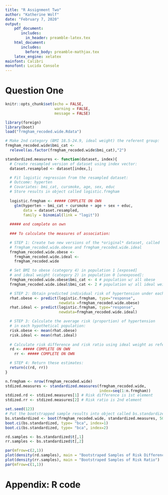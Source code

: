 ```yaml
---
title: "R Assignment Two"
author: "Katherine Wolf"
date: "February 7, 2020"
output:
    pdf_document:
       includes:
         in_header: preamble-latex.tex
    html_document:
       includes:
         before_body: preamble-mathjax.tex
    latex_engine: xelatex
mainfont: Calibri
monofont: Lucida Console
---
```



# Question One

```r

knitr::opts_chunk$set(echo = FALSE, 
                      warning = FALSE, 
                      message = FALSE)

```


```r

library(foreign)
library(boot)
load("frmgham_recoded.wide.Rdata")

```

```r

# Make 2nd category (BMI 18.5-24.9, ideal weight) the referent group:
frmgham_recoded.wide$bmi_cat <- 
  relevel(as.factor(frmgham_recoded.wide$bmi_cat),"2")

```



```r

standardized.measures <- function(dataset, index){
  # Create resampled version of dataset using index vector:
  dataset.resampled <- dataset[index,];

  # Fit logistic regression from the resampled dataset:
  # Outcome: hyperten
  # Covariates: bmi_cat, cursmoke, age, sex, educ
  # Store results in object called logistic.frmgham
  
  logistic.frmgham <- ##### COMPLETE ON OWN 
    glm(hyperten ~ bmi_cat + cursmoke + age + sex + educ,
        data = dataset.resampled, 
        family = binomial(link = "logit"))
  
  ##### end complete on own
  
  ### To calculate the measures of association:

  # STEP 1: Create two new versions of the *original* dataset, called
  # frmgham_recoded.wide.obese and frmgham_recoded.wide.ideal
  frmgham_recoded.wide.obese <- 
    frmgham_recoded.wide.ideal <- 
    frmgham_recoded.wide

  # Set BMI to obese (category 4) in population 1 [exposed]
  # and ideal weight (category 2) in population 0 [unexposed]:
  frmgham_recoded.wide.obese$bmi_cat <- 4 # population w/ all obese
  frmgham_recoded.wide.ideal$bmi_cat <- 2 # population w/ all ideal weight

  # STEP 2: Obtain predicted individual risk of hypertension under each new dataset:
  rhat.obese <- predict(logistic.frmgham, type="response",
                        newdata =frmgham_recoded.wide.obese)
  rhat.ideal <- predict(logistic.frmgham, type="response",
                        newdata=frmgham_recoded.wide.ideal)

  # STEP 3: Calculate the average risk (proportion) of hypertension
  # in each hypothetical population:
  risk.obese <- mean(rhat.obese)
  risk.ideal <- mean(rhat.ideal)
  
  # Calculate risk difference and risk ratio using ideal weight as reference:
  rd <- ##### COMPLETE ON OWN
    rr <- ##### COMPLETE ON OWN

  # STEP 4: Return these estimates:
  return(c(rd, rr))
}

```




```r

n.frmgham <- nrow(frmgham_recoded.wide)
stdized.measures <- standardized.measures(frmgham_recoded.wide, 
                                          index=seq(1:n.frmgham))
stdized.rd <- stdized.measures[1] # Risk difference is 1st element
stdized.rr <- stdized.measures[2] # Risk ratio is 2nd element

```



```r

set.seed(123)
# Put the bootstrapped sample results into object called bs.standardized
bs.standardized <- boot(frmgham_recoded.wide, standardized.measures, 5000)
boot.ci(bs.standardized, type= "bca", index=1)
boot.ci(bs.standardized, type= "bca", index=2)


```


```r

rd.samples <- bs.standardized$t[,1]
rr.samples <- bs.standardized$t[,2]

par(mfrow=c(2,1))
plot(density(rd.samples), main = "Bootstraped Samples of Risk Difference")
plot(density(rr.samples), main = "Bootstraped Samples of Risk Ratio")
par(mfrow=c(1,1))

```



# Appendix: R code

```r

```

